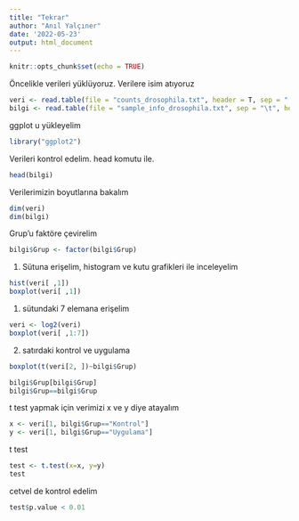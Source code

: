 ```yaml
---
title: "Tekrar"
author: "Anıl Yalçıner"
date: '2022-05-23'
output: html_document
---
```


```r
knitr::opts_chunk$set(echo = TRUE)
```



Öncelikle verileri yüklüyoruz. Verilere isim atıyoruz

```r
veri <- read.table(file = "counts_drosophila.txt", header = T, sep = " ")
bilgi <- read.table(file = "sample_info_drosophila.txt", sep = "\t", header = T)
```


ggplot u yükleyelim

```r
library("ggplot2")
```


Verileri  kontrol edelim. head komutu ile.

```r
head(bilgi)

```


Verilerimizin boyutlarına bakalım
```r
dim(veri)
dim(bilgi)
```


Grup'u faktöre çevirelim

```r
bilgi$Grup <- factor(bilgi$Grup)
```

1. Sütuna erişelim, histogram ve kutu grafikleri ile inceleyelim
```r
hist(veri[ ,1])
boxplot(veri[ ,1])
```

1. sütundaki  7  elemana erişelim
```r
veri <- log2(veri)
boxplot(veri[ ,1:7])
```

2. satırdaki kontrol ve uygulama
```r
boxplot(t(veri[2, ])~bilgi$Grup)
```


```r
bilgi$Grup[bilgi$Grup]
bilgi$Grup==bilgi$Grup

```

t test yapmak için verimizi x ve y diye atayalım

```r
x <- veri[1, bilgi$Grup=="Kontrol"]
y <- veri[1, bilgi$Grup=="Uygulama"]

```

t test
```r
test <- t.test(x=x, y=y)
test
```

cetvel de kontrol edelim

```r
test$p.value < 0.01
```



